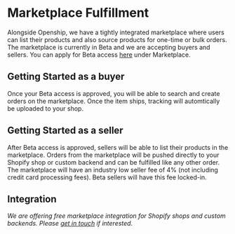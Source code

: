 
<SEO
  title="Using Openship Marketplace"
  description="Sync products and push orders to directly to our marketplace"
/>

# Marketplace Fulfillment

Alongside Openship, we have a tightly integrated marketplace where users can list their products and also source products for one-time or bulk orders. The marketplace is currently in Beta and we are accepting buyers and sellers. You can apply for Beta access [here](https://dashboard.openship.org/settings) under Marketplace.

## Getting Started as a buyer

Once your Beta access is approved, you will be able to search and create orders on the marketplace. Once the item ships, tracking will automtically be uploaded to your shop. 

## Getting Started as a seller

After Beta access is approved, sellers will be able to list their products in the marketplace. Orders from the marketplace will be pushed directly to your Shopify shop or custom backend and can be fulfilled like any other order. The marketplace will have an industry low seller fee of 4% (not including credit card processing fees). Beta sellers will have this fee locked-in.

## Integration

*We are offering free marketplace integration for Shopify shops and custom backends. Please [get in touch](https://openship.org) if interested.*
